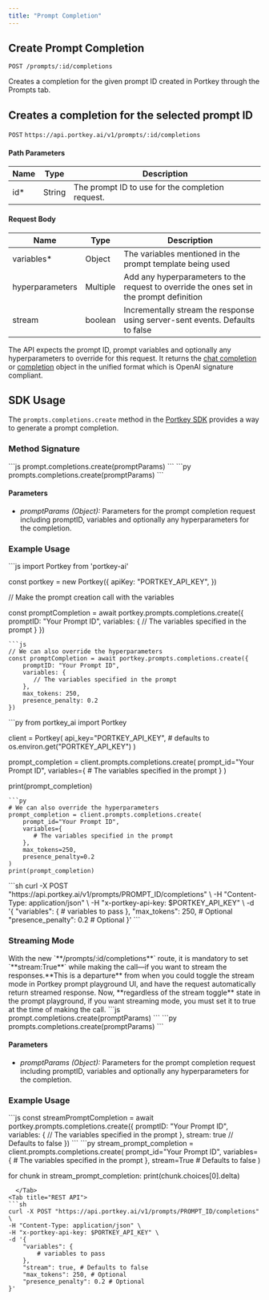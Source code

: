 ```yaml
---
title: "Prompt Completion"
---
```


## Create Prompt Completion

`POST /prompts/:id/completions`

Creates a completion for the given prompt ID created in Portkey through the Prompts tab.

## Creates a completion for the selected prompt ID

`POST` `https://api.portkey.ai/v1/prompts/:id/completions`

#### Path Parameters

| Name | Type   | Description                                      |
| ---- | ------ | ------------------------------------------------ |
| id\* | String | The prompt ID to use for the completion request. |

#### Request Body

| Name            | Type     | Description                                                                              |
| --------------- | -------- | ---------------------------------------------------------------------------------------- |
| variables\*     | Object   | The variables mentioned in the prompt template being used                                |
| hyperparameters | Multiple | Add any hyperparameters to the request to override the ones set in the prompt definition |
| stream          | boolean  | Incrementally stream the response using server-sent events. Defaults to false            |


<Tab title="200: OK"/>

The API expects the prompt ID, prompt variables and optionally any hyperparameters to override for this request. It returns the [chat completion](/docs/provider-endpoints/chat) or [completion](/docs/provider-endpoints/completions) object in the unified format which is OpenAI signature compliant.

## SDK Usage

The `prompts.completions.create` method in the [Portkey SDK](/docs/api-reference/portkey-sdk-client) provides a way to generate a prompt completion.

### Method Signature

<Tabs>
  <Tab title="NodeJS">
```js
prompt.completions.create(promptParams)
```
  </Tab>
  <Tab title="Python">
```py
prompts.completions.create(promptParams)
```
</Tab>
</Tabs>

#### Parameters

* _promptParams (Object):_ Parameters for the prompt completion request including promptID, variables and optionally any hyperparameters for the completion.

### Example Usage

<Tabs>
  <Tab title="NodeJS">
```js
import Portkey from 'portkey-ai'

const portkey = new Portkey({
    apiKey: "PORTKEY_API_KEY",
})

// Make the prompt creation call with the variables

const promptCompletion = await portkey.prompts.completions.create({
    promptID: "Your Prompt ID",
    variables: {
       // The variables specified in the prompt
    }
})
```
```js
// We can also override the hyperparameters
const promptCompletion = await portkey.prompts.completions.create({
    promptID: "Your Prompt ID",
    variables: {
       // The variables specified in the prompt
    },
    max_tokens: 250,
    presence_penalty: 0.2
})
```
  </Tab>
  <Tab title="Python">
```py
from portkey_ai import Portkey

client = Portkey(
    api_key="PORTKEY_API_KEY",  # defaults to os.environ.get("PORTKEY_API_KEY")
)

prompt_completion = client.prompts.completions.create(
    prompt_id="Your Prompt ID",
    variables={
       # The variables specified in the prompt
    }
)

print(prompt_completion)
```
```py
# We can also override the hyperparameters
prompt_completion = client.prompts.completions.create(
    prompt_id="Your Prompt ID",
    variables={
       # The variables specified in the prompt
    },
    max_tokens=250,
    presence_penalty=0.2
)
print(prompt_completion)
```
  </Tab>
<Tab title="REST API">
```sh
curl -X POST "https://api.portkey.ai/v1/prompts/PROMPT_ID/completions" \
-H "Content-Type: application/json" \
-H "x-portkey-api-key: $PORTKEY_API_KEY" \
-d '{
    "variables": {
        # variables to pass
    },
    "max_tokens": 250, # Optional
    "presence_penalty": 0.2 # Optional
}'
```
  </Tab>
</Tabs>

### Streaming Mode

<Info>
    With the new `**/prompts/:id/completions**` route, it is mandatory to set `**stream:True**` while making the call—if you want to stream the responses.**This is a departure** from when you could toggle the stream mode in Portkey prompt playground UI, and have the request automatically return streamed response. Now, **regardless of the stream toggle** state in the prompt playground, if you want streaming mode, you must set it to true at the time of making the call.
</Info>


<Tabs>
  <Tab title="NodeJS">
```js
prompt.completions.create(promptParams)
```
  </Tab>
  <Tab title="Python">
```py
prompts.completions.create(promptParams)
```
</Tab>
</Tabs>

#### Parameters

* _promptParams (Object):_ Parameters for the prompt completion request including promptID, variables and optionally any hyperparameters for the completion.

### Example Usage

<Tabs>
  <Tab title="NodeJS">
```js
const streamPromptCompletion = await portkey.prompts.completions.create({
    promptID: "Your Prompt ID",
    variables: {
       // The variables specified in the prompt
    },
    stream: true // Defaults to false
})
```
  </Tab>
  <Tab title="Python">
```py
stream_prompt_completion = client.prompts.completions.create(
    prompt_id="Your Prompt ID",
    variables={
       # The variables specified in the prompt
    },
    stream=True # Defaults to false
)

for chunk in stream_prompt_completion:
        print(chunk.choices[0].delta)
```
  </Tab>
<Tab title="REST API">
```sh
curl -X POST "https://api.portkey.ai/v1/prompts/PROMPT_ID/completions" \
-H "Content-Type: application/json" \
-H "x-portkey-api-key: $PORTKEY_API_KEY" \
-d '{
    "variables": {
        # variables to pass
    },
    "stream": true, # Defaults to false
    "max_tokens": 250, # Optional
    "presence_penalty": 0.2 # Optional
}'
```
  </Tab>
</Tabs>
